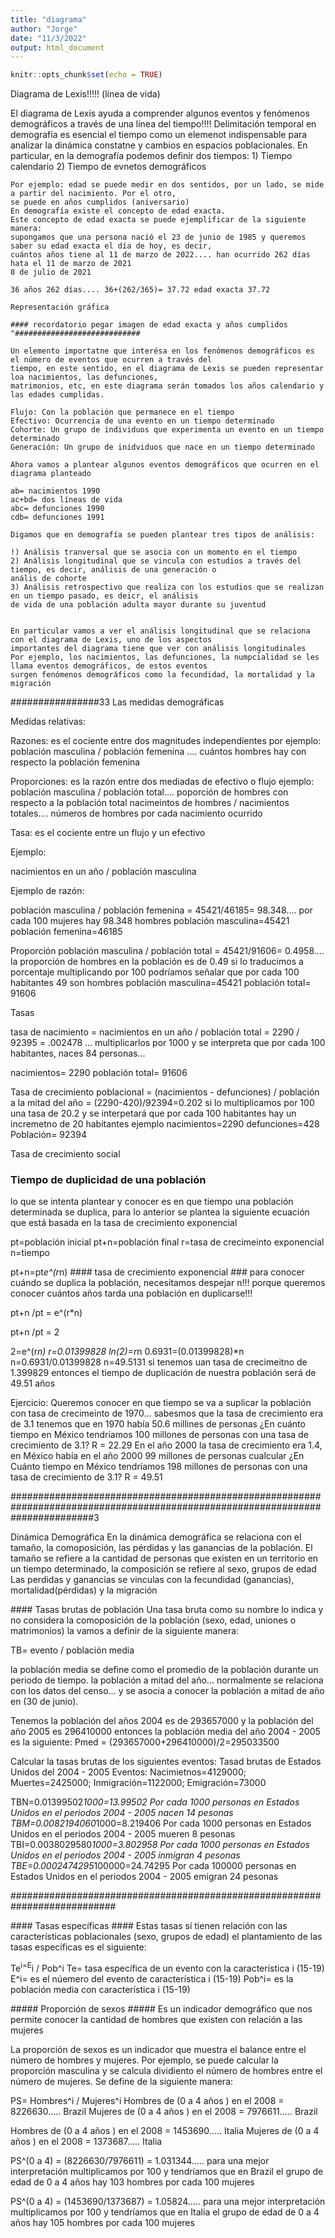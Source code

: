 ---
title: "diagrama"
author: "Jorge"
date: "11/3/2022"
output: html_document
---

```{r setup, include=FALSE}
knitr::opts_chunk$set(echo = TRUE)
```

Diagrama de Lexis!!!!! (línea de vida)

El diagrama de Lexis ayuda a comprender algunos eventos y fenómenos demográficos a través de una línea del tiempo!!!!
Delimitación temporal en demografía es esencial el tiempo como un elemenot indispensable para analizar la dinámica constatne y cambios en espacios poblacionales.
En particular, en la demografía podemos definir dos tiempos:
    1) Tiempo calendario
    2) Tiempo de evnetos demográficos
    
    Por ejemplo: edad se puede medir en dos sentidos, por un lado, se mide a partir del nacimiento. Por el otro, 
    se puede en años cumplidos (aniversario)
    En demografía existe el concepto de edad exacta.
    Este concepto de edad exacta se puede ejemplificar de la siguiente manera:
    supongamos que una persona nació el 23 de junio de 1985 y queremos saber su edad exacta el día de hoy, es decir, 
    cuántos años tiene al 11 de marzo de 2022.... han ocurrido 262 días hata el 11 de marzo de 2021 
    8 de julio de 2021 
    
    36 años 262 días.... 36+(262/365)= 37.72 edad exacta 37.72 
    
    Representación gráfica 
    
    #### recordatorio pegar imagen de edad exacta y años cumplidos
    "############################
    
    Un elemento importatne que interésa en los fenómenos demográficos es el número de eventos que ocurren a través del
    tiempo, en este sentido, en el diagrama de Lexis se pueden representar loa nacimientos, las defunciones,
    matrimonios, etc, en este diagrama serán tomados los años calendario y las edades cumplidas.
    
    Flujo: Con la población que permanece en el tiempo
    Efectivo: Ocurrencia de una evento en un tiempo determinado
    Cohorte: Un grupo de individuos que experimenta un evento en un tiempo determinado 
    Generación: Un grupo de inidviduos que nace en un tiempo determinado
    
    Ahora vamos a plantear algunos eventos demográficos que ocurren en el diagrama planteado 
    
    ab= nacimientos 1990
    ac+bd= dos líneas de vida
    abc= defunciones 1990 
    cdb= defunciones 1991
    
    Digamos que en demografía se pueden plantear tres tipos de análisis:
    
    !) Análisis tranversal que se asocia con un momento en el tiempo
    2) Análisis longitudinal que se vincula con estudios a través del tiempo, es decir, análisis de una generación o
    anális de cohorte 
    3) Análisis retrospectivo que realiza con los estudios que se realizan en un tiempo pasado, es deicr, el análisis
    de vida de una población adulta mayor durante su juventud 
    
    
    En particular vamos a ver el análisis longitudinal que se relaciona con el diagrama de Lexis, uno de los aspectos
    importantes del diagrama tiene que ver con análisis longitudinales 
    Por ejemplo, los nacimientos, las defunciones, la numpcialidad se les llama eventos demográficos, de estos eventos
    surgen fenómenos demográficos como la fecundidad, la mortalidad y la migración
    


################33 Las medidas demográficas 

Medidas relativas:

Razones: es el cociente entre dos magnitudes independientes 
por ejemplo:
población masculina / población femenina .... cuántos hombres hay con respecto la población femenina 

Proporciones: es la razón entre dos mediadas de efectivo o flujo 
ejemplo: 
población masculina / población total.... poporción de hombres con respecto a la población total 
nacimeintos de hombres / nacimientos totales.... números de hombres por cada nacimiento ocurrido 

Tasa: es el cociente entre un flujo y un efectivo 

Ejemplo:

nacimientos en un año / población masculina 

Ejemplo de razón:

población masculina / población femenina = 45421/46185= 98.348.... por cada 100 mujeres hay 98.348 hombres
población masculina=45421
población femenina=46185


Proporción 
población masculina / población total = 45421/91606= 0.4958.... la proporción de hombres en la población es de 0.49 si lo traducimos a porcentaje multiplicando por 100 podríamos señalar que por cada 100 habitantes 49 son hombres 
población masculina=45421
población total= 91606



Tasas

tasa de nacimiento = nacimientos en un año / población total = 2290 / 92395 = .002478 ... multiplicarlos por 1000 y se interpreta que por cada 100 habitantes, naces 84 personas...

nacimientos= 2290
población total= 91606

Tasa de crecimiento poblacional = (nacimientos - defunciones) / población a la mitad del año = (2290-420)/92394=0.202 si lo multiplicamos por 100 una tasa de 20.2 y se interpetará que por cada 100 habitantes hay un incremetno de 20 habitantes 
ejemplo 
nacimientos=2290
defunciones=428
Población= 92394

Tasa de crecimiento social 

#######################################################################################################################################################################

### Tiempo de duplicidad de una población #####
  lo que se intenta plantear y conocer es en que tiempo una población determinada se duplica, para lo anterior se plantea la      siguiente ecuación que está basada en la tasa de crecimiento exponencial
  
  pt=población inicial
  pt+n=población final
  r=tasa de crecimeinto exponencial
  n=tiempo
  
  pt+n=pt*e^(r*n) #### tasa de crecimiento exponencial ###
  para conocer cuándo se duplica la población, necesitamos despejar n!!! porque queremos conocer cuántos años tarda una           población en duplicarse!!!
  
  pt+n /pt = e^(r*n)
  
  pt+n /pt = 2
  
  2=e^(r*n)
  r=0.01399828
  ln(2)=r*n
  0.6931=(0.01399828)*n
  n=0.6931/0.01399828
  n=49.5131
si tenemos uan tasa de crecimeitno de 1.399829 entonces el tiempo de duplicación de nuestra población será de 49.51 años

Ejercicio: Queremos conocer en que tiempo se va a suplicar la población con tasa de crecimeinto de 1970... sabesmos que la tasa de crecimiento era de 3.1
tenemos que en 1970 había 50.6 millines de personas
¿En cuánto tiempo en México tendríamos 100 millones de personas con una tasa de crecimiento de 3.1?
R = 22.29
En el año 2000 la tasa de crecimiento era 1.4, en México había en el año 2000 99 millones de personas cualcular
¿En Cuánto tiempo en México tendríamos 198 millones de personas con una tasa de crecimiento de 3.1?
R = 49.51

###############################################################################################################################3

Dinámica Demográfica
  En la dinámica demográfica se relaciona con el tamaño, la comoposición, las pérdidas y las ganancias de la población.
  El tamaño se refiere a la cantidad de personas que existen en un territorio en un tiempo determinado, 
  la composición se refiere al sexo, grupos de edad
  Las perdidas y ganancias se vinculas con la fecundidad (ganancias), mortalidad(pérdidas) y la migración 
  
  #### Tasas brutas de población 
  Una tasa bruta como su nombre lo indica y no considera la comoposición de la población (sexo, edad, uniones o matrimonios)
  la vamos a definir de la siguiente manera:
  
  TB= evento / población media
  
  la población media se define como el promedio de la población durante un periodo de tiempo.
  la población a mitad del año... normalmente se relaciona con los datos del censo... y se asocia a conocer la población a mitad
  de año en (30 de junio).
  
  Tenemos la población del años 2004 es de 293657000 y la población del año 2005 es 296410000
  entonces la población media del año 2004 - 2005 es la siguiente: Pmed = (293657000+296410000)/2=295033500
  
  Calcular la tasas brutas de los siguientes eventos:
  Tasad brutas de Estados Unidos del 2004 - 2005
  Eventos: Nacimietnos=4129000; Muertes=2425000; Inmigración=1122000; Emigración=73000
  
  TBN=0.01399502*1000=13.99502 Por cada 1000 personas en Estados Unidos en el periodos 2004 - 2005 nacen 14 pesonas 
  TBM=0.0082194060*1000=8.219406 Por cada 1000 personas en Estados Unidos en el periodos 2004 - 2005 mueren 8 pesonas 
  TBI=0.0038029580*1000=3.802958 Por cada 1000 personas en Estados Unidos en el periodos 2004 - 2005 inmigran 4 pesonas 
  TBE=0.0002474295*100000=24.74295 Por cada 100000 personas en Estados Unidos en el periodos 2004 - 2005 emigran 24 pesonas 
  
  
  ###########################################################################
  
  #### Tasas específicas ####
  Estas tasas sí tienen relación con las características poblacionales (sexo, grupos de edad)
  el plantamiento de las tasas específicas es el siguiente:
   
   Te^i=E^i / Pob^i
   Te= tasa específica de un evento con la característica i (15-19)
   E^i= es el núemero del evento de característica i (15-19)
   Pob^i= es la población media con característica i (15-19)
   
   ##### Proporción de sexos #####
   Es un indicador demográfico que nos permite conocer la cantidad de hombres que existen con relación a las mujeres
   
   La proporción de sexos es un indicador que muestra el balance entre el número de hombres y mujeres.
   Por ejemplo, se puede calcular la proporción masculina y se calcula dividiento el número de hombres entre el número de          mujeres. Se define de la siguiente manera:
   
   PS= Hombres^i / Mujeres^i
   Hombres de (0 a 4 años ) en el 2008 = 8226630..... Brazil
   Mujeres de (0 a 4 años ) en el 2008 = 7976611..... Brazil
   
   Hombres de (0 a 4 años ) en el 2008 = 1453690..... Italia
   Mujeres de (0 a 4 años ) en el 2008 = 1373687..... Italia 
   
   PS^(0 a 4) = (8226630/7976611) = 1.031344..... para una mejor interpretación multiplicamos por 100 y tendríamos que en Brazil    el grupo de edad de 0 a 4 años hay 103 hombres por cada 100 mujeres 
   
   PS^(0 a 4) = (1453690/1373687) = 1.05824..... para una mejor interpretación multiplicamos por 100 y tendríamos que en Italia    el grupo de edad de 0 a 4 años hay 105 hombres por cada 100 mujeres 
   
   


    

